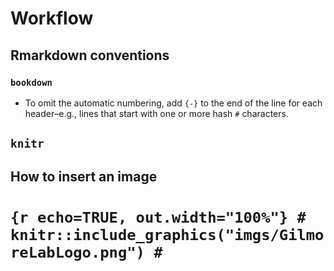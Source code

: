# Workflow

## Rmarkdown conventions

### `bookdown`

- To omit the automatic numbering, add ` {-}` to the end of the line for each header--e.g., lines that start with one or more hash `#` characters.


## `knitr`

## How to insert an image

# ```{r echo=TRUE, out.width="100%"}
# knitr::include_graphics("imgs/GilmoreLabLogo.png")
# ```
